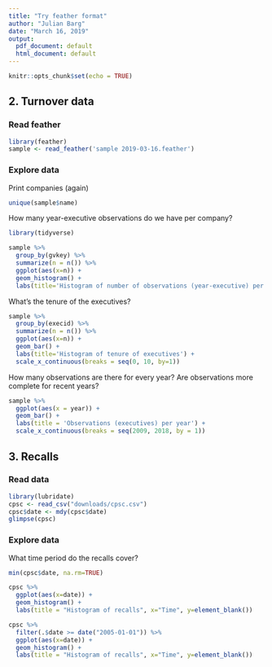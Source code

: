 ```yaml
---
title: "Try feather format"
author: "Julian Barg"
date: "March 16, 2019"
output:
  pdf_document: default
  html_document: default
---
```


```r
knitr::opts_chunk$set(echo = TRUE)
```

## 2. Turnover data

### Read feather
```r
library(feather)
sample <- read_feather('sample 2019-03-16.feather')
```

### Explore data

Print companies (again)
```r
unique(sample$name)
```

How many year-executive observations do we have per company?
```r
library(tidyverse)

sample %>%
  group_by(gvkey) %>%
  summarize(n = n()) %>%
  ggplot(aes(x=n)) +
  geom_histogram() +
  labs(title='Histogram of number of observations (year-executive) per company')
```

What's the tenure of the executives?
```r
sample %>%
  group_by(execid) %>%
  summarize(n = n()) %>%
  ggplot(aes(x=n)) +
  geom_bar() +
  labs(title='Histogram of tenure of executives') +
  scale_x_continuous(breaks = seq(0, 10, by=1))
```

How many observations are there for every year? Are observations more complete for recent years?
```r
sample %>%
  ggplot(aes(x = year)) +
  geom_bar() +
  labs(title = 'Observations (executives) per year') +
  scale_x_continuous(breaks = seq(2009, 2018, by = 1))
```

## 3. Recalls

### Read data

```r
library(lubridate)
cpsc <- read_csv("downloads/cpsc.csv")
cpsc$date <- mdy(cpsc$date)
glimpse(cpsc)
```

### Explore data

What time period do the recalls cover?
```r
min(cpsc$date, na.rm=TRUE)
```

```r
cpsc %>%
  ggplot(aes(x=date)) +
  geom_histogram() + 
  labs(title = "Histogram of recalls", x="Time", y=element_blank())
```

```r
cpsc %>%
  filter(.$date >= date("2005-01-01")) %>%
  ggplot(aes(x=date)) +
  geom_histogram() + 
  labs(title = "Histogram of recalls", x="Time", y=element_blank())
```